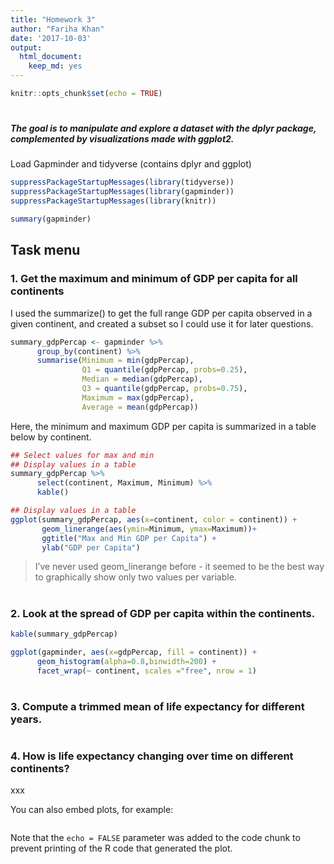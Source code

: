 ```yaml
---
title: "Homework 3"
author: "Fariha Khan"
date: '2017-10-03'
output: 
  html_document: 
    keep_md: yes
---
```


```r
knitr::opts_chunk$set(echo = TRUE)
```

#
#
##### The goal is to manipulate and explore a dataset with the dplyr package, complemented by visualizations made with ggplot2.


Load Gapminder and tidyverse (contains dplyr and ggplot)

```r
suppressPackageStartupMessages(library(tidyverse))
suppressPackageStartupMessages(library(gapminder))
suppressPackageStartupMessages(library(knitr))
```


```r
summary(gapminder)
```

## Task menu

### 1. Get the maximum and minimum of GDP per capita for all continents


I used the summarize() to get the full range GDP per capita observed in a given continent, and created a subset so I could use it for later questions. 



```r
summary_gdpPercap <- gapminder %>% 
      group_by(continent) %>% 
      summarise(Minimum = min(gdpPercap),
                Q1 = quantile(gdpPercap, probs=0.25),
                Median = median(gdpPercap),
                Q3 = quantile(gdpPercap, probs=0.75),
                Maximum = max(gdpPercap),
                Average = mean(gdpPercap))
```

Here, the minimum and maximum GDP per capita is summarized in a table below by continent.
```r
## Select values for max and min 
## Display values in a table
summary_gdpPercap %>% 
      select(continent, Maximum, Minimum) %>% 
      kable()
```

```r

## Display values in a table
ggplot(summary_gdpPercap, aes(x=continent, color = continent)) +
       geom_linerange(aes(ymin=Minimum, ymax=Maximum))+
       ggtitle("Max and Min GDP per Capita") +
       ylab("GDP per Capita")
```

> I've never used geom_linerange before - it seemed to be the best way to graphically show only two values per variable.


#
### 2. Look at the spread of GDP per capita within the continents.
```r
kable(summary_gdpPercap)
```

```r
ggplot(gapminder, aes(x=gdpPercap, fill = continent)) + 
      geom_histogram(alpha=0.8,binwidth=200) +
      facet_wrap(~ continent, scales ="free", nrow = 1)
```


#
### 3. Compute a trimmed mean of life expectancy for different years.

#
### 4. How is life expectancy changing over time on different continents?


xxx

You can also embed plots, for example:

```r
```

Note that the `echo = FALSE` parameter was added to the code chunk to prevent printing of the R code that generated the plot.

